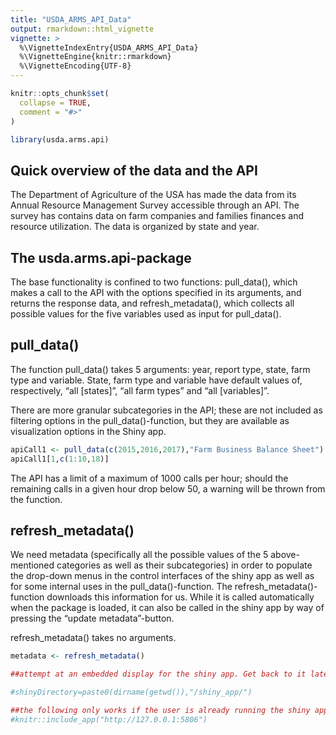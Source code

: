 ```yaml
---
title: "USDA_ARMS_API_Data"
output: rmarkdown::html_vignette
vignette: >
  %\VignetteIndexEntry{USDA_ARMS_API_Data}
  %\VignetteEngine{knitr::rmarkdown}
  %\VignetteEncoding{UTF-8}
---
```


```r
knitr::opts_chunk$set(
  collapse = TRUE,
  comment = "#>"
)
```

```r
library(usda.arms.api)

```

## Quick overview of the data and the API

The Department of Agriculture of the USA has made the data from its Annual Resource Management Survey accessible through an API. The survey has contains data on farm companies and families finances and resource utilization. The data is organized by state and year.

## The usda.arms.api-package

The base functionality is confined to two functions: pull_data(), which makes a call to the API with the options specified in its arguments, and returns the response data, and refresh_metadata(), which collects all possible values for the five variables used as input for pull_data().

## pull_data()

The function pull_data() takes 5 arguments: year, report type, state, farm type and variable. State, farm type and variable have default values of, respectively, "all [states]", "all farm types" and "all [variables]". 

There are more granular subcategories in the API; these are not included as filtering options in the pull_data()-function, but they are available as visualization options in the Shiny app.

```r

apiCall1 <- pull_data(c(2015,2016,2017),"Farm Business Balance Sheet")
apiCall1[1,c(1:10,18)]

```

The API has a limit of a maximum of 1000 calls per hour; should the remaining calls in a given hour drop below 50, a warning will be thrown from the function.


## refresh_metadata()

We need metadata (specifically all the possible values of the 5 above-mentioned categories as well as their subcategories) in order to populate the drop-down menus in the control interfaces of the shiny app as well as for some internal uses in the pull_data()-function. The refresh_metadata()-function downloads this information for us. While it is called automatically when the package is loaded, it can also be called in the shiny app by way of pressing the "update metadata"-button.

refresh_metadata() takes no arguments.

```r
metadata <- refresh_metadata()

```






```r

##attempt at an embedded display for the shiny app. Get back to it later, maybe?

#shinyDirectory=paste0(dirname(getwd()),"/shiny_app/")

##the following only works if the user is already running the shiny app on their machine
#knitr::include_app("http://127.0.0.1:5806")

```





